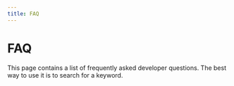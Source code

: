 ```yaml
---
title: FAQ
---
```


# FAQ

This page contains a list of frequently asked developer questions. The best way to use it is to search for a keyword.
